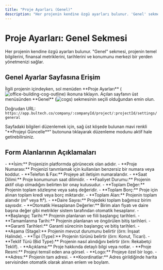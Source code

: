 ```yaml
---
title: "Proje Ayarları (Genel)"
description: "Her projenin kendine özgü ayarları bulunur. 'Genel' sekmesi, projenin temel bilgilerini, finansal metriklerini, tarihlerini ve konumunu merkezi bir yerden yönetmenizi sağlar."
---
```


# Proje Ayarları: Genel Sekmesi

Her projenin kendine özgü ayarları bulunur. "Genel" sekmesi, projenin temel bilgilerini, finansal metriklerini, tarihlerini ve konumunu merkezi bir yerden yönetmenizi sağlar.

## Genel Ayarlar Sayfasına Erişim

<Steps>
  <Step title="Proje Ayarlarına Gidin">
    İlgili projenin içindeyken, sol menüden **Proje Ayarları** (<img src="/icons/office-building-cog-outline.svg" alt="office-building-cog-outline" className="inline align-middle dark:invert" style={{width: '16px', height: '16px', margin: 0}} />) ikonuna tıklayın.
  </Step>
  <Step title="Genel Sekmesini Seçin">
    Açılan sayfanın üst menüsünden **Genel** (<img src="/icons/cogs.svg" alt="cogs" className="inline align-middle dark:invert" style={{width: '16px', height: '16px', margin: 0}} />) sekmesinin seçili olduğundan emin olun.
  </Step>
</Steps>

Doğrudan URL: `https://app.bultech.co/company/:companyId/project/:projectId/settings/general`

<Info>
Sayfadaki bilgileri düzenlemek için, sağ üst köşede bulunan mavi renkli "**Projeyi Güncelle**" butonuna tıklayarak düzenleme modunu aktif hale getirebilirsiniz.
</Info>

## Form Alanlarının Açıklamaları

<AccordionGroup>
  <Accordion title="Temel Bilgiler">
    - **İsim:** Projenizin platformda görünecek olan adıdır.
    - **Proje Numarası:** Projenizi tanımlamak için kullanılan benzersiz bir numara veya koddur.
    - **Telefon & Fax:** Projeye ait iletişim numaralarıdır.
    - **Saat Dilimi:** Proje konumunun saat dilimidir.
    - **Faaliyet Durumu:** Projenin aktif olup olmadığını belirten bir onay kutusudur.
  </Accordion>
  <Accordion title="Finansal Bilgiler">
    - **Toplam Değer:** Projenin toplam sözleşme veya satış değeridir.
    - **Toplam Borç:** Proje için alınan toplam kredi veya borç miktarıdır.
    - **Toplam Alan:** Projenin toplam alanıdır (m² veya ft²).
    - **Daire Sayısı:** Projedeki toplam bağımsız birim sayısıdır.
    - **Otomatik Hesaplanan Değerler:** Birim alan fiyatı ve daire başına değer gibi metrikler sistem tarafından otomatik hesaplanır.
  </Accordion>
  <Accordion title="Tarihler">
    - **Başlangıç Tarihi:** Projenin planlanan ve fiili başlangıç tarihleri.
    - **Tamamlanma Tarihi:** Projenin planlanan ve öngörülen bitiş tarihleri.
    - **Garanti Tarihleri:** Garanti sürecinin başlangıç ve bitiş tarihleri.
  </Accordion>
  <Accordion title="Sınıflandırma">
    - **Aşama (Stage):** Projenin mevcut durumunu belirtir (örn: İnşaat Halinde).
    - **Tipi (Type):** Projenin türünü belirtir (örn: Konut, Ticari).
    - **Teklif Türü (Bid Type):** Projenin nasıl alındığını belirtir (örn: Rekabetçi Teklif).
  </Accordion>
  <Accordion title="Açıklama ve Görseller">
    - **Açıklama:** Proje hakkında detaylı bilgi veya notlar.
    - **Proje Resmi:** Projeyi temsil eden ana görsel.
    - **Logo:** Projeye özel bir logo.
  </Accordion>
  <Accordion title="Konum Bilgileri">
    - **Adres:** Projenin tam adresi.
    - **Koordinatlar:** Adres girildiğinde harita servisinden otomatik olarak alınan enlem ve boylam.
  </Accordion>
</AccordionGroup>
